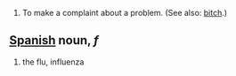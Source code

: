 #To make a complaint about a problem. (See also: [[bitch]].)
== [[Spanish]] noun, ''f'' ==
#the flu, influenza
